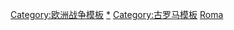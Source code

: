 {{catmore|模板:古罗马战争}}

[[Category:欧洲战争模板|Category:欧洲战争模板]]
[[Category:古羅馬戰爭|*]]
[[Category:古罗马模板|Category:古罗马模板]]
[[Category:各国战争导航模板|Roma]]